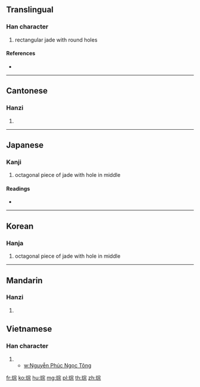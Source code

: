 ==Translingual==

===Han character===
{{Han char|rn=96|rad=玉|as=08|sn=12|four=13191|canj=MGJMF}}

# rectangular jade with round holes
{{wikipedia|Cong (jade)}}

====References====
* {{Han ref|kx=0735.040|dkj=21071|dj=1147.020|hdz=21123.110|uh=742E|ud=29742|bh=DA7A|bd=55930}}

----

==Cantonese==

===Hanzi===
{{yue-hanzi|jyut=cung4|y=chung4}}

# {{defn|lang=yue|sort=玉08}}

----

==Japanese==

===Kanji===
{{ja-kanji|grade=|rs=玉08}}

# octagonal piece of jade with hole in middle

====Readings====
* {{ja-readings|on=[[そう]] (sō), [[ず]] (zu), [[す]] (su)|kun=|nanori=}}

----

==Korean==

===Hanja===
{{ko-hanja|hangeul=종|eumhun=|rv=jong|mr=chong|y=cong}}

# octagonal piece of jade with hole in middle

----

==Mandarin==

===Hanzi===
{{cmn-hanzi|pin=[[cóng]] ([[cong2]])|wg=ts'ung<sup>2</sup>}}

# {{defn|lang=cmn|sort=玉08}}

==Vietnamese==

===Han character===
{{vi-hantu|[[tông]]|rs=玉08}}
# {{defn|vi|Proper name}}
#* [[w:Nguyễn Phúc Ngọc Tông]]

[[fr:琮]]
[[ko:琮]]
[[hu:琮]]
[[mg:琮]]
[[pl:琮]]
[[th:琮]]
[[zh:琮]]